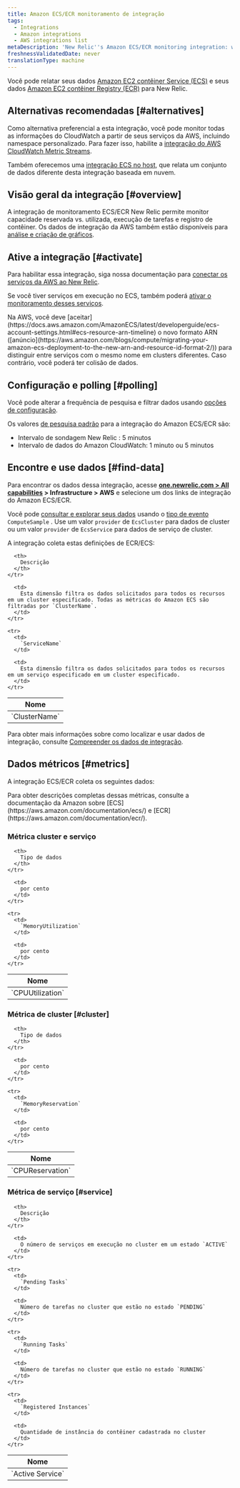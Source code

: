 ```yaml
---
title: Amazon ECS/ECR monitoramento de integração
tags:
  - Integrations
  - Amazon integrations
  - AWS integrations list
metaDescription: 'New Relic''s Amazon ECS/ECR monitoring integration: what data it reports, and how to enable it.'
freshnessValidatedDate: never
translationType: machine
---
```


Você pode relatar seus dados [Amazon EC2 contêiner Service (ECS)](https://aws.amazon.com/documentation/ecs/) e seus dados [Amazon EC2 contêiner Registry (ECR)](http://docs.aws.amazon.com/AmazonECR/latest/userguide/Registries.html) para New Relic.

## Alternativas recomendadas [#alternatives]

Como alternativa preferencial a esta integração, você pode monitor todas as informações do CloudWatch a partir de seus serviços da AWS, incluindo namespace personalizado. Para fazer isso, habilite a [integração do AWS CloudWatch Metric Streams](/docs/infrastructure/amazon-integrations/aws-integrations-list/aws-metric-stream).

Também oferecemos uma [integração ECS no host](/docs/integrations/elastic-container-service-integration/get-started/introduction-amazon-ecs-integration), que relata um conjunto de dados diferente desta integração baseada em nuvem.

## Visão geral da integração [#overview]

A integração de monitoramento ECS/ECR New Relic permite monitor capacidade reservada vs. utilizada, execução de tarefas e registro de contêiner. Os dados de integração da AWS também estão disponíveis para [análise e criação de gráficos](/docs/infrastructure/infrastructure-integrations/getting-started/connect-aws-integrations-infrastructure#insights).

## Ative a integração [#activate]

Para habilitar essa integração, siga nossa documentação para [conectar os serviços da AWS ao New Relic](/docs/infrastructure/infrastructure-integrations/getting-started/connect-aws-integrations-infrastructure).

Se você tiver serviços em execução no ECS, também poderá [ativar o monitoramento desses serviços](/docs/integrations/host-integrations/host-integrations-list/monitor-services-running-amazon-ecs).

<Callout variant="important">
  Na AWS, você deve [aceitar](https://docs.aws.amazon.com/AmazonECS/latest/developerguide/ecs-account-settings.html#ecs-resource-arn-timeline) o novo formato ARN ([anúncio](https://aws.amazon.com/blogs/compute/migrating-your-amazon-ecs-deployment-to-the-new-arn-and-resource-id-format-2/)) para distinguir entre serviços com o mesmo nome em clusters diferentes. Caso contrário, você poderá ter colisão de dados.
</Callout>

## Configuração e polling [#polling]

Você pode alterar a frequência de pesquisa e filtrar dados usando [opções de configuração](/docs/integrations/new-relic-integrations/getting-started/configure-polling-frequency-data-collection-cloud-integrations).

Os valores [de pesquisa padrão](/docs/infrastructure/amazon-integrations/aws-integrations-list/aws-polling-intervals-infrastructure-integrations) para a integração do Amazon ECS/ECR são:

* Intervalo de sondagem New Relic : 5 minutos
* Intervalo de dados do Amazon CloudWatch: 1 minuto ou 5 minutos

## Encontre e use dados [#find-data]

Para encontrar os dados dessa integração, acesse <DNT>**[one.newrelic.com > All capabilities](https://one.newrelic.com/all-capabilities) > Infrastructure > AWS**</DNT> e selecione um dos links de integração do Amazon ECS/ECR.

Você pode [consultar e explorar seus dados](/docs/using-new-relic/data/understand-data/query-new-relic-data) usando o [tipo de evento](/docs/data-apis/understand-data/new-relic-data-types/#event-data) `ComputeSample` . Use um valor `provider` de `EcsCluster` para dados de cluster ou um valor `provider` de `EcsService` para dados de serviço de cluster.

A integração coleta estas definições de ECR/ECS:

<table>
  <thead>
    <tr>
      <th style={{ width: "240px" }}>
        Nome
      </th>

      <th>
        Descrição
      </th>
    </tr>
  </thead>

  <tbody>
    <tr>
      <td>
        `ClusterName`
      </td>

      <td>
        Esta dimensão filtra os dados solicitados para todos os recursos em um cluster especificado. Todas as métricas do Amazon ECS são filtradas por `ClusterName`.
      </td>
    </tr>

    <tr>
      <td>
        `ServiceName`
      </td>

      <td>
        Esta dimensão filtra os dados solicitados para todos os recursos em um serviço especificado em um cluster especificado.
      </td>
    </tr>
  </tbody>
</table>

Para obter mais informações sobre como localizar e usar dados de integração, consulte [Compreender os dados de integração](/docs/infrastructure/integrations/find-use-infrastructure-integration-data).

## Dados métricos [#metrics]

A integração ECS/ECR coleta os seguintes dados:

<Callout variant="tip">
  Para obter descrições completas dessas métricas, consulte a documentação da Amazon sobre [ECS](https://aws.amazon.com/documentation/ecs/) e [ECR](https://aws.amazon.com/documentation/ecr/).
</Callout>

### Métrica cluster e serviço

<table>
  <thead>
    <tr>
      <th style={{ width: "285" }}>
        Nome
      </th>

      <th>
        Tipo de dados
      </th>
    </tr>
  </thead>

  <tbody>
    <tr>
      <td>
        `CPUUtilization`
      </td>

      <td>
        por cento
      </td>
    </tr>

    <tr>
      <td>
        `MemoryUtilization`
      </td>

      <td>
        por cento
      </td>
    </tr>
  </tbody>
</table>

### Métrica de cluster [#cluster]

<table>
  <thead>
    <tr>
      <th style={{ width: "285" }}>
        Nome
      </th>

      <th>
        Tipo de dados
      </th>
    </tr>
  </thead>

  <tbody>
    <tr>
      <td>
        `CPUReservation`
      </td>

      <td>
        por cento
      </td>
    </tr>

    <tr>
      <td>
        `MemoryReservation`
      </td>

      <td>
        por cento
      </td>
    </tr>
  </tbody>
</table>

### Métrica de serviço [#service]

<table>
  <thead>
    <tr>
      <th style={{ width: "285" }}>
        Nome
      </th>

      <th>
        Descrição
      </th>
    </tr>
  </thead>

  <tbody>
    <tr>
      <td>
        `Active Service`
      </td>

      <td>
        O número de serviços em execução no cluster em um estado `ACTIVE`
      </td>
    </tr>

    <tr>
      <td>
        `Pending Tasks`
      </td>

      <td>
        Número de tarefas no cluster que estão no estado `PENDING`
      </td>
    </tr>

    <tr>
      <td>
        `Running Tasks`
      </td>

      <td>
        Número de tarefas no cluster que estão no estado `RUNNING`
      </td>
    </tr>

    <tr>
      <td>
        `Registered Instances`
      </td>

      <td>
        Quantidade de instância do contêiner cadastrada no cluster
      </td>
    </tr>
  </tbody>
</table>